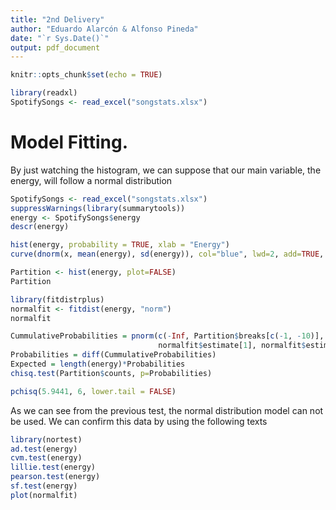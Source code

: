 ```yaml
---
title: "2nd Delivery"
author: "Eduardo Alarcón & Alfonso Pineda"
date: "`r Sys.Date()`"
output: pdf_document
---
```


```r
knitr::opts_chunk$set(echo = TRUE)
```

```r
library(readxl)
SpotifySongs <- read_excel("songstats.xlsx")
```

# Model Fitting.
By just watching the histogram, we can suppose that our main variable, the energy, will follow a normal distribution 
```r
SpotifySongs <- read_excel("songstats.xlsx")
suppressWarnings(library(summarytools)) 
energy <- SpotifySongs$energy
descr(energy)

hist(energy, probability = TRUE, xlab = "Energy")
curve(dnorm(x, mean(energy), sd(energy)), col="blue", lwd=2, add=TRUE, yaxt="n")
```

```r
Partition <- hist(energy, plot=FALSE)
Partition

library(fitdistrplus)
normalfit <- fitdist(energy, "norm")
normalfit

CummulativeProbabilities = pnorm(c(-Inf, Partition$breaks[c(-1, -10)], Inf),
                                 normalfit$estimate[1], normalfit$estimate[2])
Probabilities = diff(CummulativeProbabilities)
Expected = length(energy)*Probabilities
chisq.test(Partition$counts, p=Probabilities)
```

```r
pchisq(5.9441, 6, lower.tail = FALSE)
```
As we can see from the previous test, the normal distribution model can not be used. We can confirm this data by using the following texts

```r
library(nortest)
ad.test(energy)
cvm.test(energy)
lillie.test(energy)
pearson.test(energy)
sf.test(energy)
plot(normalfit)
```


